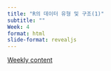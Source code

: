 ```yaml
---
title: "R의 데이터 유형 및 구조(1)"
subtitle: "" 
Week: 4
format: html
slide-format: revealjs
---
```


[Weekly content](https://changjunlee.com/teaching/grad_stat/weekly_2/)

<br>